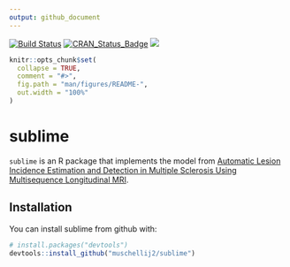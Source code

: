 ```yaml
---
output: github_document
---
```


[![Build Status](https://travis-ci.org/muschellij2/SuBLIME.svg?branch=master)](https://travis-ci.org/muschellij2/SuBLIME)
[![CRAN_Status_Badge](http://www.r-pkg.org/badges/version/sublime)](http://cran.rstudio.com/web/packages/sublime/index.html)
[![](http://cranlogs.r-pkg.org/badges/grand-total/sublime)](http://cran.rstudio.com/web/packages/sublime/index.html)


<!-- README.md is generated from README.Rmd. Please edit that file -->

```r
knitr::opts_chunk$set(
  collapse = TRUE,
  comment = "#>",
  fig.path = "man/figures/README-",
  out.width = "100%"
)
```
# sublime

`sublime` is an R package that implements the model from [Automatic Lesion Incidence Estimation and Detection in Multiple Sclerosis Using Multisequence Longitudinal MRI](https://dx.doi.org/10.3174%2Fajnr.A3172).


## Installation

You can install sublime from github with:

```r
# install.packages("devtools")
devtools::install_github("muschellij2/sublime")
```



